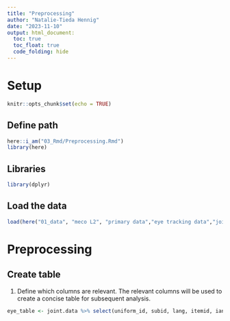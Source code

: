 ```yaml
---
title: "Preprocessing"
author: "Natalie-Tieda Hennig"
date: "2023-11-10"
output: html_document:
  toc: true
  toc_float: true
  code_folding: hide
---
```


# Setup

```r
knitr::opts_chunk$set(echo = TRUE)
```

## Define path

```r
here::i_am("03_Rmd/Preprocessing.Rmd")
library(here)
```

## Libraries

```r
library(dplyr)
```

## Load the data

```r
load(here("01_data", "meco L2", "primary data","eye tracking data","joint_data_l2_trimmed.rda"))
```

# Preprocessing

## Create table

1.  Define which columns are relevant. The relevant columns will be used to create a concise table for subsequent analysis.

```r
eye_table <- joint.data %>% select(uniform_id, subid, lang, itemid, ianum, ia, skip, nfix, refix, dur, firstrun.dur, firstrun.gopast, firstrun.gopast.sel)
```
